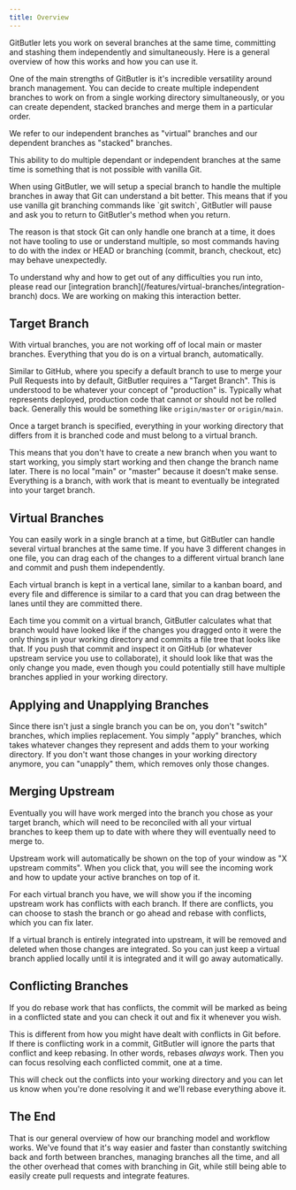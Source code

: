 ```yaml
---
title: Overview
---
```



GitButler lets you work on several branches at the same time, committing and stashing them independently and simultaneously. Here is a general overview of how this works and how you can use it.

One of the main strengths of GitButler is it's incredible versatility around branch management. You can decide to create multiple independent branches to work on from a single working directory simultaneously, or you can create dependent, stacked branches and merge them in a particular order.

We refer to our independent branches as "virtual" branches and our dependent branches as "stacked" branches.

This ability to do multiple dependant or independent branches at the same time is something that is not possible with vanilla Git.

<ImageSection
  className="mx-auto"
  src="https://gitbutler-docs-images-public.s3.us-east-1.amazonaws.com/vbranches-overview.png"
  width="800"
  height="600"
  subtitle="The main workspace, showing multiple dependent and independent branches"
/>

<Callout type="warn">
  When using GitButler, we will setup a special branch to handle the multiple branches in away that
  Git can understand a bit better. This means that if you use vanilla git branching commands like
  `git switch`, GitButler will pause and ask you to return to GitButler's method when you return.
</Callout>

The reason is that stock Git can only handle one branch at a time, it does not have tooling to use or understand multiple, so most commands having to do with the index or HEAD or branching (commit, branch, checkout, etc) may behave unexpectedly.

<Callout type="info">
  To understand why and how to get out of any difficulties you run into, please read our
  [integration branch](/features/virtual-branches/integration-branch) docs. We are working on making
  this interaction better.
</Callout>

## Target Branch

With virtual branches, you are not working off of local main or master branches. Everything that you do is on a virtual branch, automatically.

Similar to GitHub, where you specify a default branch to use to merge your Pull Requests into by default, GitButler requires a "Target Branch". This is understood to be whatever your concept of "production" is. Typically what represents deployed, production code that cannot or should not be rolled back. Generally this would be something like `origin/master` or `origin/main`.

Once a target branch is specified, everything in your working directory that differs from it is branched code and must belong to a virtual branch.

This means that you don't have to create a new branch when you want to start working, you simply start working and then change the branch name later. There is no local "main" or "master" because it doesn't make sense. Everything is a branch, with work that is meant to eventually be integrated into your target branch.

## Virtual Branches

You can easily work in a single branch at a time, but GitButler can handle several virtual branches at the same time. If you have 3 different changes in one file, you can drag each of the changes to a different virtual branch lane and commit and push them independently.

Each virtual branch is kept in a vertical lane, similar to a kanban board, and every file and difference is similar to a card that you can drag between the lanes until they are committed there.

Each time you commit on a virtual branch, GitButler calculates what that branch would have looked like if the changes you dragged onto it were the only things in your working directory and commits a file tree that looks like that. If you push that commit and inspect it on GitHub (or whatever upstream service you use to collaborate), it should look like that was the only change you made, even though you could potentially still have multiple branches applied in your working directory.

## Applying and Unapplying Branches

Since there isn't just a single branch you can be on, you don't "switch" branches, which implies replacement. You simply "apply" branches, which takes whatever changes they represent and adds them to your working directory. If you don't want those changes in your working directory anymore, you can "unapply" them, which removes only those changes.

<ImageSection
  className="mx-auto"
  src="https://gitbutler-docs-images-public.s3.us-east-1.amazonaws.com/unapply-stack.png"
  width="800"
  height="600"
  subtitle="unapply-stack.png"
  subtitle="Click 'unapply' for any branch to stash it and remove it's changes from the working directory"
  alt="Virtual Branch Apply / Unapply"
/>

## Merging Upstream

Eventually you will have work merged into the branch you chose as your target branch, which will need to be reconciled with all your virtual branches to keep them up to date with where they will eventually need to merge to.

<ImageSection
  className="mx-auto"
  src="https://gitbutler-docs-images-public.s3.us-east-1.amazonaws.com/update-base.png"
  width="800"
  height="600"
  subtitle="Updating from upstream will automatically remove integrated branches and rebase other branches on top of the new work."
/>

Upstream work will automatically be shown on the top of your window as "X upstream commits". When you click that, you will see the incoming work and how to update your active branches on top of it.

For each virtual branch you have, we will show you if the incoming upstream work has conflicts with each branch. If there are conflicts, you can choose to stash the branch or go ahead and rebase with conflicts, which you can fix later.

If a virtual branch is entirely integrated into upstream, it will be removed and deleted when those changes are integrated. So you can just keep a virtual branch applied locally until it is integrated and it will go away automatically.

## Conflicting Branches

If you do rebase work that has conflicts, the commit will be marked as being in a conflicted state and you can check it out and fix it whenever you wish.

<ImageSection
  className="mx-auto"
  src="https://gitbutler-docs-images-public.s3.us-east-1.amazonaws.com/conflict-resolve.png"
  width="800"
  height="600"
  subtitle="When your commits have conflicts"
/>

This is different from how you might have dealt with conflicts in Git before. If there is conflicting work in a commit, GitButler will ignore the parts that conflict and keep rebasing. In other words, rebases _always_ work. Then you can focus resolving each conflicted commit, one at a time.

<ImageSection
  className="mx-auto"
  src="https://gitbutler-docs-images-public.s3.us-east-1.amazonaws.com/resolve-conflicts-mode.png"
  width="800"
  height="600"
  subtitle="Resolving a conflict by individual commit"
/>

This will check out the conflicts into your working directory and you can let us know when you're done resolving it and we'll rebase everything above it.

<ImageSection
  className="mx-auto"
  src="https://gitbutler-docs-images-public.s3.us-east-1.amazonaws.com/conflicts-resolved.png"
  width="800"
  height="600"
  subtitle="Conflicts resolved!"
/>

## The End

That is our general overview of how our branching model and workflow works. We've found that it's way easier and faster than constantly switching back and forth between branches, managing branches all the time, and all the other overhead that comes with branching in Git, while still being able to easily create pull requests and integrate features.
